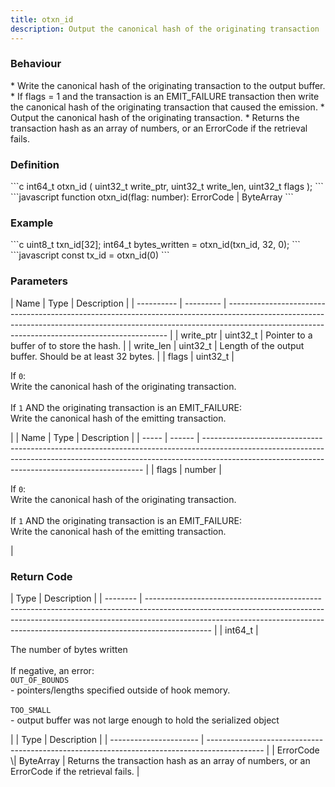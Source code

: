 ```yaml
---
title: otxn_id
description: Output the canonical hash of the originating transaction
---
```


### Behaviour

<Tabs>
<TabItem label="C">
* Write the canonical hash of the originating transaction to the output buffer.
* If flags = 1 and the transaction is an EMIT_FAILURE transaction then write the canonical hash of the originating transaction that caused the emission.
</TabItem>

<TabItem label="JavaScript">
* Output the canonical hash of the originating transaction.
* Returns the transaction hash as an array of numbers, or an ErrorCode if the retrieval fails.
</TabItem>
</Tabs>

### Definition

<Tabs>
<TabItem label="C">
```c
int64_t otxn_id (
    uint32_t write_ptr,
    uint32_t write_len,
    uint32_t flags
);
```
</TabItem>

<TabItem label="JavaScript">
```javascript
function otxn_id(flag: number): ErrorCode | ByteArray
```
</TabItem>
</Tabs>



### Example

<Tabs>
<TabItem label="C">
```c
uint8_t txn_id[32];
int64_t bytes_written = 
    otxn_id(txn_id, 32, 0);
```
</TabItem>

<TabItem label="JavaScript">
```javascript
const tx_id = otxn_id(0)
```
</TabItem>
</Tabs>



### Parameters

<Tabs>
<TabItem label="C">
| Name       | Type      | Description                                                                                                                                                                                                                 |
| ---------- | --------- | --------------------------------------------------------------------------------------------------------------------------------------------------------------------------------------------------------------------------- |
| write_ptr | uint32_t | Pointer to a buffer of to store the hash.                                                                                                                                                                                   |
| write_len | uint32_t | Length of the output buffer. Should be at least 32 bytes.                                                                                                                                                                   |
| flags      | uint32_t | <p>If <code>0</code>:<br />Write the canonical hash of the originating transaction.<br /><br />If <code>1</code> AND the originating transaction is an EMIT_FAILURE:<br />Write the canonical hash of the emitting transaction.</p> |
</TabItem>

<TabItem label="JavaScript">
| Name  | Type   | Description                                                                                                                                                                                                                 |
| ----- | ------ | --------------------------------------------------------------------------------------------------------------------------------------------------------------------------------------------------------------------------- |
| flags | number | <p>If <code>0</code>:<br />Write the canonical hash of the originating transaction.<br /><br />If <code>1</code> AND the originating transaction is an EMIT_FAILURE:<br />Write the canonical hash of the emitting transaction.</p> |
</TabItem>
</Tabs>



### Return Code

<Tabs>
<TabItem label="C">
| Type     | Description                                                                                                                                                                                                                                                |
| -------- | ---------------------------------------------------------------------------------------------------------------------------------------------------------------------------------------------------------------------------------------------------------- |
| int64_t | <p>The number of bytes written<br /><br />If negative, an error:<br /><code>OUT_OF_BOUNDS</code><br />- pointers/lengths specified outside of hook memory.<br /><br /><code>TOO_SMALL</code><br />- output buffer was not large enough to hold the serialized object</p> |
</TabItem>

<TabItem label="JavaScript">
| Type                   | Description                                                                                  |
| ---------------------- | -------------------------------------------------------------------------------------------- |
| ErrorCode \| ByteArray | Returns the transaction hash as an array of numbers, or an ErrorCode if the retrieval fails. |
</TabItem>
</Tabs>

